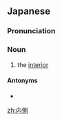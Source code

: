 ==Japanese==
{{ja-kanjitab|うち|かわ|k2=がわ|yomi=kun}}

===Pronunciation===
{{ja-pron|うちがわ|y=kun}}

===Noun===
{{ja-noun|うちがわ}}

# the [[interior]]

====Antonyms====
* {{ja-r|外側|そとがわ}}

[[zh:内側]]